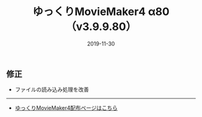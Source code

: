 ﻿---
title: ゆっくりMovieMaker4 α80 （v3.9.9.80）
date: 2019-11-30
tags: [YMM4,お知らせ]
---
## 修正
- ファイルの読み込み処理を改善

---

- [ゆっくりMovieMaker4配布ページはこちら](/ymm4/)